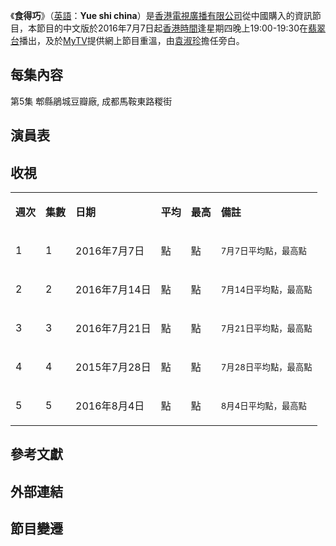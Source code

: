 {{expand|time=2016-07-31T13:07:03+00:00}}
{{unreferenced|time=2016-07-31T13:07:03+00:00}}
{{無綫節目|中文節目名=食得巧|英文節目名={{lang|en|Yue shi china}}|圖片=|語言=廣東話 (翡翠台)|翡翠台視頻制式=[[16:9|16:9]] [[高清電視|高清電視]]|翡翠台首播日期=2016年7月7日－2016年8月4日|翡翠台首播時間=逢星期四 19:00-19:30（連廣告）|監製=[[曾憲宗|曾憲宗]]|集數=5|每集長度=30分鐘（連廣告）|類型=飲食旅遊|製作公司=[[香港|香港]][[電視廣播有限公司|電視廣播有限公司]]|國家={{HKG}}|主持=|網頁=http://programme.tvb.com/lifestyle/colors4desires/|旁白=[[袁淑珍|袁淑珍]]}}
《'''食得巧'''》（[[英語|英語]]：'''Yue shi china'''）是[[香港|香港]][[電視廣播有限公司|電視廣播有限公司]]從中國購入的資訊節目，本節目的中文版於2016年7月7日起[[香港時間|香港時間]]逢星期四晚上19:00-19:30在[[翡翠台|翡翠台]]播出，及於[[MyTV|MyTV]]提供網上節目重溫，由[[袁淑珍|袁淑珍]]擔任旁白。

== 每集內容 ==
第5集 郫縣鵑城豆瓣廠, 成都馬鞍東路糉街

== 演員表 ==

== 收視 ==
{| class="wikitable"
|'''週次'''
|'''集數'''
|'''日期'''
|'''平均'''
|'''最高'''
|'''備註'''
|-
|1
|1
|2016年7月7日
|點
|點
|<small>7月7日平均點，最高點</small>
|-
|2
|2
|2016年7月14日
|點
|點
|<small>7月14日平均點，最高點</small>
|-
|3
|3
|2016年7月21日
|點
|點
|<small>7月21日平均點，最高點</small>
|-
|4
|4
|2015年7月28日
|點
|點
|<small>7月28日平均點，最高點</small>
|-
|5
|5
|2016年8月4日
|點
|點
|<small>8月4日平均點，最高點</small>
|}

== 參考文獻 ==

== 外部連結 ==

== 節目變遷 ==
{{電視節目的變遷|電視台={{HKG}} [[無綫電視|無綫電視]][[翡翠台|翡翠台]]|播放檔次=逢星期四19:00 - 19:30|節目名稱=食得巧<br/>（2016-07-07 - 2016-08-04）|上一節目=[[人間絕色|人間絕色]]<br/>（2016-06-09 - 2016-06-30）|下一節目=里約奧運 今日焦點<br/><small>星期一至五</small><br/>(2016.08.08 - 2016.08.19)}}
<!--{{Category:2016年無綫電視節目}}-->